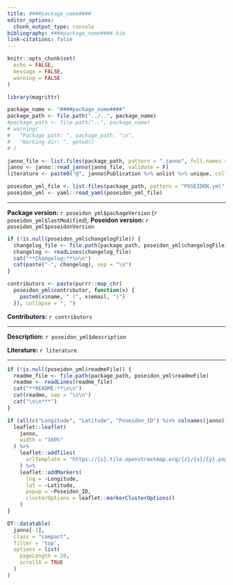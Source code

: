 ```yaml
---
title: ####package_name####
editor_options: 
  chunk_output_type: console
bibliography: ####package_name####.bib
link-citations: false
---
```


```r
knitr::opts_chunk$set(
  echo = FALSE,
  message = FALSE,
  warning = FALSE
)
```

```r
library(magrittr)

package_name <- "####package_name####"
package_path <- file.path("../..", package_name)
#package_path <- file.path("..", package_name)
# warning(
#   "Package path: ", package_path, "\n",
#   "Working dir: ", getwd()
# )
```

```r
janno_file <- list.files(package_path, pattern = ".janno", full.names = TRUE)
janno <- janno::read_janno(janno_file, validate = F)
literature <- paste0("@", janno$Publication %>% unlist %>% unique, collapse = ", ")
```

```r
poseidon_yml_file <- list.files(package_path, pattern = "POSEIDON.yml", full.names = TRUE)
poseidon_yml <- yaml::read_yaml(poseidon_yml_file)
```

***

**Package version:** `r poseidon_yml$packageVersion` (`r poseidon_yml$lastModified`), 
**Poseidon version:** `r poseidon_yml$poseidonVersion`

```r
if (!is.null(poseidon_yml$changelogFile)) {
  changelog_file <- file.path(package_path, poseidon_yml$changelogFile)
  changelog <- readLines(changelog_file)
  cat("**Changelog:**\n\n")
  cat(paste("-", changelog), sep = "\n")
}
```

```r
contributors <- paste(purrr::map_chr(
  poseidon_yml$contributor, function(x) {
    paste0(x$name, " (", x$email, ")")
  }), collapse = ", ")
```

**Contributors:** `r contributors`

***

**Description:** `r poseidon_yml$description`

**Literature:** `r literature`

<div id="refs"></div>

***

```r
if (!is.null(poseidon_yml$readmeFile)) {
  readme_file <- file.path(package_path, poseidon_yml$readmeFile)
  readme <- readLines(readme_file)
  cat("**README:**\n\n")
  cat(readme, sep = "\n\n")
  cat("\n\n***")
}
```

```r
if (all(c("Longitude", "Latitude", "Poseidon_ID") %in% colnames(janno))) {
  leaflet::leaflet(
    janno,
    width = "100%"
  ) %>%
    leaflet::addTiles(
      urlTemplate = "https://{s}.tile.openstreetmap.org/{z}/{x}/{y}.png"
    ) %>%
    leaflet::addMarkers(
      lng = ~Longitude,
      lat = ~Latitude, 
      popup = ~Poseidon_ID,
      clusterOptions = leaflet::markerClusterOptions()
    )
}
```

```r
DT::datatable(
  janno[-1], 
  class = "compact",
  filter = 'top',
  options = list(
    pageLength = 20, 
    scrollX = TRUE
  )
)
```